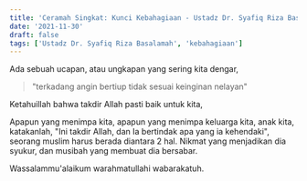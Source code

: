 ```yaml
---
title: 'Ceramah Singkat: Kunci Kebahagiaan - Ustadz Dr. Syafiq Riza Basalamah, M.A.'
date: '2021-11-30'
draft: false
tags: ['Ustadz Dr. Syafiq Riza Basalamah', 'kebahagiaan']
---
```


Ada sebuah ucapan, atau ungkapan yang sering kita dengar,

> "terkadang angin bertiup tidak sesuai keinginan nelayan"

Ketahuillah bahwa takdir Allah pasti baik untuk kita,

Apapun yang menimpa kita, apapun yang menimpa keluarga kita, anak kita, katakanlah, "Ini takdir Allah, dan Ia bertindak apa yang ia kehendaki", seorang muslim harus berada diantara 2 hal. Nikmat yang menjadikan dia syukur, dan musibah yang membuat dia bersabar.

Wassalammu'alaikum warahmatullahi wabarakatuh.
